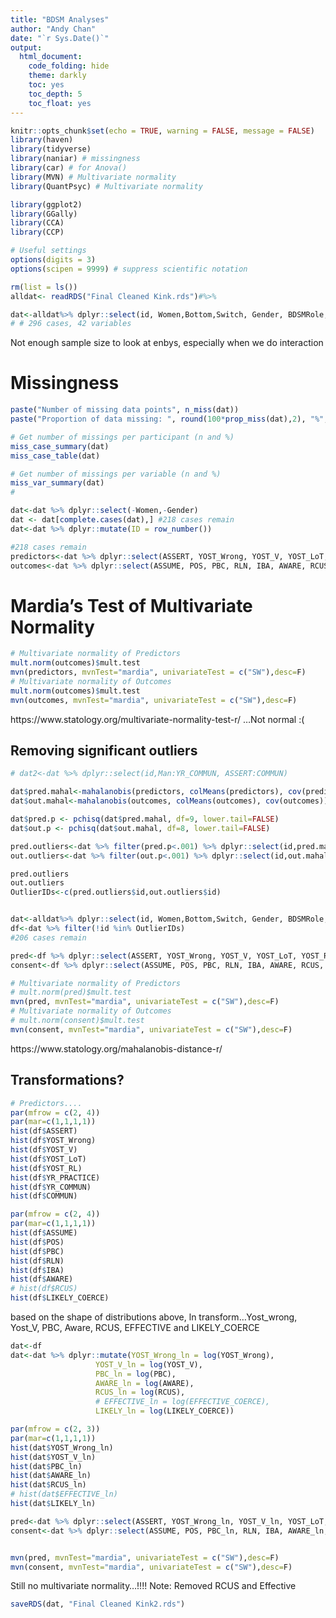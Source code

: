```yaml
---
title: "BDSM Analyses"
author: "Andy Chan"
date: "`r Sys.Date()`" 
output: 
  html_document: 
    code_folding: hide 
    theme: darkly
    toc: yes
    toc_depth: 5
    toc_float: yes
--- 
```


```r
knitr::opts_chunk$set(echo = TRUE, warning = FALSE, message = FALSE)
library(haven)
library(tidyverse) 
library(naniar) # missingness
library(car) # for Anova()
library(MVN) # Multivariate normality  
library(QuantPsyc) # Multivariate normality  

library(ggplot2)
library(GGally)
library(CCA)
library(CCP)

# Useful settings
options(digits = 3)
options(scipen = 9999) # suppress scientific notation

rm(list = ls()) 
alldat<- readRDS("Final Cleaned Kink.rds")#%>% 

dat<-alldat%>% dplyr::select(id, Women,Bottom,Switch, Gender, BDSMRole,Hetero:Urban, Single, Casual, Committed, AGE_SEX, PARTNERS, YR_PRACTICE, YR_COMMUN, ASSERT:YOST_RL, COMMUN)#, -BDSM_1, -College, -Urban, -White)
# # 296 cases, 42 variables
```
Not enough sample size to look at enbys, especially when we do interaction

# Missingness
```r
paste("Number of missing data points", n_miss(dat))
paste("Proportion of data missing: ", round(100*prop_miss(dat),2), "%",sep="")

# Get number of missings per participant (n and %)
miss_case_summary(dat)
miss_case_table(dat)

# Get number of missings per variable (n and %)
miss_var_summary(dat)
#
```

```r
dat<-dat %>% dplyr::select(-Women,-Gender)
dat <- dat[complete.cases(dat),] #218 cases remain
dat<-dat %>% dplyr::mutate(ID = row_number())

#218 cases remain
predictors<-dat %>% dplyr::select(ASSERT, YOST_Wrong, YOST_V, YOST_LoT, YOST_RL, YR_PRACTICE, YR_COMMUN, COMMUN)
outcomes<-dat %>% dplyr::select(ASSUME, POS, PBC, RLN, IBA, AWARE, RCUS, LIKELY_COERCE)
```

# Mardia's Test of Multivariate Normality
```r
# Multivariate normality of Predictors
mult.norm(outcomes)$mult.test
mvn(predictors, mvnTest="mardia", univariateTest = c("SW"),desc=F) 
# Multivariate normality of Outcomes
mult.norm(outcomes)$mult.test
mvn(outcomes, mvnTest="mardia", univariateTest = c("SW"),desc=F) 
```
https://www.statology.org/multivariate-normality-test-r/
...Not normal :(

## Removing significant outliers
```r
# dat2<-dat %>% dplyr::select(id,Man:YR_COMMUN, ASSERT:COMMUN)

dat$pred.mahal<-mahalanobis(predictors, colMeans(predictors), cov(predictors))
dat$out.mahal<-mahalanobis(outcomes, colMeans(outcomes), cov(outcomes))

dat$pred.p <- pchisq(dat$pred.mahal, df=9, lower.tail=FALSE)
dat$out.p <- pchisq(dat$out.mahal, df=8, lower.tail=FALSE)

pred.outliers<-dat %>% filter(pred.p<.001) %>% dplyr::select(id,pred.mahal:pred.p)
out.outliers<-dat %>% filter(out.p<.001) %>% dplyr::select(id,out.mahal:out.p)

pred.outliers
out.outliers
OutlierIDs<-c(pred.outliers$id,out.outliers$id) 


dat<-alldat%>% dplyr::select(id, Women,Bottom,Switch, Gender, BDSMRole,Hetero:Urban, Single, Casual, Committed, AGE_SEX, PARTNERS, YR_PRACTICE, YR_COMMUN, COMMUNITY_1:COMMUNITY_6, ASSERT:YOST_RL, COMMUN)
df<-dat %>% filter(!id %in% OutlierIDs)
#206 cases remain
```


```r
pred<-df %>% dplyr::select(ASSERT, YOST_Wrong, YOST_V, YOST_LoT, YOST_RL, YR_PRACTICE, YR_COMMUN, COMMUN)
consent<-df %>% dplyr::select(ASSUME, POS, PBC, RLN, IBA, AWARE, RCUS, LIKELY_COERCE)

# Multivariate normality of Predictors
# mult.norm(pred)$mult.test
mvn(pred, mvnTest="mardia", univariateTest = c("SW"),desc=F)
# Multivariate normality of Outcomes
# mult.norm(consent)$mult.test
mvn(consent, mvnTest="mardia", univariateTest = c("SW"),desc=F)
```
https://www.statology.org/mahalanobis-distance-r/


## Transformations?
```r
# Predictors....
par(mfrow = c(2, 4))
par(mar=c(1,1,1,1))
hist(df$ASSERT)
hist(df$YOST_Wrong)
hist(df$YOST_V)
hist(df$YOST_LoT)
hist(df$YOST_RL)
hist(df$YR_PRACTICE)
hist(df$YR_COMMUN)
hist(df$COMMUN)
```


```r
par(mfrow = c(2, 4))
par(mar=c(1,1,1,1))
hist(df$ASSUME)
hist(df$POS)
hist(df$PBC)
hist(df$RLN)
hist(df$IBA)
hist(df$AWARE)
# hist(df$RCUS) 
hist(df$LIKELY_COERCE) 
```
based on the shape of distributions above, ln transform...Yost_wrong, Yost_V, PBC, Aware, RCUS, EFFECTIVE and LIKELY_COERCE

```r
dat<-df
dat<-dat %>% dplyr::mutate(YOST_Wrong_ln = log(YOST_Wrong), 
                   YOST_V_ln = log(YOST_V), 
                   PBC_ln = log(PBC), 
                   AWARE_ln = log(AWARE), 
                   RCUS_ln = log(RCUS),
                   # EFFECTIVE_ln = log(EFFECTIVE_COERCE), 
                   LIKELY_ln = log(LIKELY_COERCE))

par(mfrow = c(2, 3))
par(mar=c(1,1,1,1))
hist(dat$YOST_Wrong_ln)
hist(dat$YOST_V_ln)
hist(dat$PBC_ln)
hist(dat$AWARE_ln)
hist(dat$RCUS_ln)
# hist(dat$EFFECTIVE_ln)
hist(dat$LIKELY_ln)

pred<-dat %>% dplyr::select(ASSERT, YOST_Wrong_ln, YOST_V_ln, YOST_LoT, YOST_RL, YR_PRACTICE, YR_COMMUN, COMMUN)
consent<-dat %>% dplyr::select(ASSUME, POS, PBC_ln, RLN, IBA, AWARE_ln, RCUS_ln,LIKELY_ln)


mvn(pred, mvnTest="mardia", univariateTest = c("SW"),desc=F) 
mvn(consent, mvnTest="mardia", univariateTest = c("SW"),desc=F) 
```
Still no multivariate normality...!!!! 
Note: Removed RCUS and Effective

```r
saveRDS(dat, "Final Cleaned Kink2.rds")
```